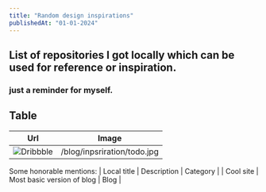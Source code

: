 ```yaml
---
title: "Random design inspirations"
publishedAt: "01-01-2024"
---
```


## List of repositories I got locally which can be used for reference or inspiration.

### just a reminder for myself.

## Table

| Url                                                                                     | Image                       |
| --------------------------------------------------------------------------------------- | --------------------------- |
| ![Dribbble](https://dribbble.com/shots/19248295-Low-distraction-notion-exploration-WIP) | /blog/inpsriration/todo.jpg |

Some honorable mentions:
| Local title | Description | Category |
| Cool site | Most basic version of blog | Blog |
